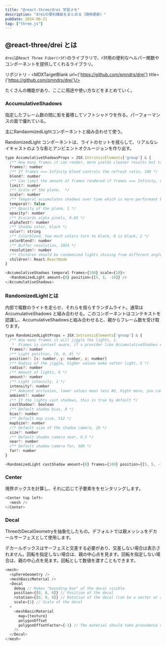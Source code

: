 ```yaml
---
title: "@react-three/drei 学習メモ"
description: "dreiの便利機能をまとめる（随時更新）"
pubDate: 2024-06-21
tag: ["three.js"]
---
```



## @react-three/drei とは

`drei`は`React Three Fiber(r3f)`のライブラリで、r3f用の便利なヘルパー関数やコンポーネントを提供してくれるライブラリ。

リポジトリ - <MDXTargetBlank url={'https://github.com/pmndrs/drei'} title={'https://github.com/pmndrs/drei'}/>

たくさんの機能があり、ここに用途や使い方などをまとめていく。

### AccumulativeShadows

指定したフレーム数の間に影を蓄積してソフトシャドウを作る。パーフォーマンスの面で優れている。

主にRandaomizedLightコンポーネントと組み合わせて使う。

RandomizedLight コンポーネントは、ライトのセットを揺らして、リアルなレイキャストのような影とアンビエントオクルージョンを作り出す。

```js
type AccumulativeShadowsProps = JSX.IntrinsicElements['group'] & {
  /** How many frames it can render, more yields cleaner results but takes more time, 40 */
  frames?: number
  /** If frames === Infinity blend controls the refresh ratio, 100 */
  blend?: number
  /** Can limit the amount of frames rendered if frames === Infinity, usually to get some performance back once a movable scene has settled, Infinity */
  limit?: number
  /** Scale of the plane,  */
  scale?: number
  /** Temporal accumulates shadows over time which is more performant but has a visual regression over instant results, false  */
  temporal?: false
  /** Opacity of the plane, 1 */
  opacity?: number
  /** Discards alpha pixels, 0.65 */
  alphaTest?: number
  /** Shadow color, black */
  color?: string
  /** Colorblend, how much colors turn to black, 0 is black, 2 */
  colorBlend?: number
  /** Buffer resolution, 1024 */
  resolution?: number
  /** Children should be randomized lights shining from different angles to emulate raycasting */
  children?: React.ReactNode
}
```

```js
<AccumulativeShadows temporal frames={100} scale={10}>
  <RandomizedLight amount={8} position={[5, 5, -10]} />
</AccumulativeShadows>
```

### RandomizedLightとは

内部で複数のライトを走らせ、それらを揺らすランダムライト。通常は AccumulativeShadows と組み合わせる。このコンポーネントはコンテキストを認識し、AccumulativeShadowsと組み合わせると、親からフレーム数を受け取ります。

```js
type RandomizedLightProps = JSX.IntrinsicElements['group'] & {
  /** How many frames it will jiggle the lights, 1.
   *  Frames is context aware, if a provider like AccumulativeShadows exists, frames will be taken from there!  */
  frames?: number
  /** Light position, [0, 0, 0] */
  position?: [x: number, y: number, z: number]
  /** Radius of the jiggle, higher values make softer light, 5 */
  radius?: number
  /** Amount of lights, 8 */
  amount?: number
  /** Light intensity, 1 */
  intensity?: number
  /** Ambient occlusion, lower values mean less AO, hight more, you can mix AO and directional light, 0.5 */
  ambient?: number
  /** If the lights cast shadows, this is true by default */
  castShadow?: boolean
  /** Default shadow bias, 0 */
  bias?: number
  /** Default map size, 512 */
  mapSize?: number
  /** Default size of the shadow camera, 10 */
  size?: number
  /** Default shadow camera near, 0.5 */
  near?: number
  /** Default shadow camera far, 500 */
  far?: number
}
```

```js
<RandomizedLight castShadow amount={8} frames={100} position={[5, 5, -10]} />
```

### Center

境界ボックスを計算し、それに応じて子要素ををセンタリングします。

```js
<Center top left>
  <mesh />
</Center>
```

### Decal

ThreeのDecalGeometryを抽象化したもの。デフォルトでは親メッシュをデカールサーフェスとして使用します。

デカールボックスはサーフェスと交差する必要があり、交差しない場合は表示されません。回転を指定しない場合は、親の中心点を見ます。回転を指定しない場合は、親の中心点を見ます。回転として数値を渡すこともできます。

```js
<mesh>
  <sphereGeometry />
  <meshBasicMaterial />
  <Decal
    debug // Makes "bounding box" of the decal visible
    position={[0, 0, 0]} // Position of the decal
    rotation={[0, 0, 0]} // Rotation of the decal (can be a vector or a degree in radians)
    scale={1} // Scale of the decal
  >
    <meshBasicMaterial
      map={texture}
      polygonOffset
      polygonOffsetFactor={-1} // The material should take precedence over the original
    />
  </Decal>
</mesh>
```
